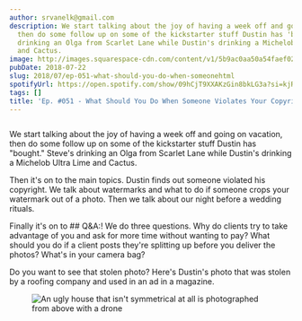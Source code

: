 ```yaml
---
author: srvanelk@gmail.com
description: We start talking about the joy of having a week off and going on vacation,
  then do some follow up on some of the kickstarter stuff Dustin has 'bought.' Steve's
  drinking an Olga from Scarlet Lane while Dustin's drinking a Michelob Ultra Lime
  and Cactus.
image: http://images.squarespace-cdn.com/content/v1/5b9ac0aa50a54faef024c950/1547782370130-JQI5Y855PCWXJYK49OQM/image-asset.jpeg/img.jpg/weddingphotohangover/embed/episodes/Ep--051---What-Should-You-Do-When-Someone-Violates-Your-Copyright-e1rigk
pubDate: 2018-07-22
slug: 2018/07/ep-051-what-should-you-do-when-someonehtml
spotifyUrl: https://open.spotify.com/show/09hCjT9XXAKzGin8bkLG3a?si=kjRZvQ1JTb6Ov3HVzSSlWA
tags: []
title: 'Ep. #051 - What Should You Do When Someone Violates Your Copyright?'
---
```


<figure>
  <img src="http://images.squarespace-cdn.com/content/v1/5b9ac0aa50a54faef024c950/1547782370130-JQI5Y855PCWXJYK49OQM/image-asset.jpeg/img.jpg/weddingphotohangover/embed/episodes/Ep--051---What-Should-You-Do-When-Someone-Violates-Your-Copyright-e1rigk" alt="" />
</figure>

We start talking about the joy of having a week off and going on vacation, then do some follow up on some of the kickstarter stuff Dustin has "bought." Steve's drinking an Olga from Scarlet Lane while Dustin's drinking a Michelob Ultra Lime and Cactus.

Then it's on to the main topics. Dustin finds out someone violated his copyright. We talk about watermarks and what to do if someone crops your watermark out of a photo. Then we talk about our night before a wedding rituals.

Finally it's on to ## Q&A:! We do three questions. Why do clients try to take advantage of you and ask for more time without wanting to pay? What should you do if a client posts they're splitting up before you deliver the photos? What's in your camera bag?

Do you want to see that stolen photo? Here's Dustin's photo that was stolen by a roofing company and used in an ad in a magazine.

<figure>
  <img src="http://images.squarespace-cdn.com/content/v1/5b9ac0aa50a54faef024c950/1547782369904-LMAWTYBOOAXCT7RWNXIQ/image-asset.jpeg/img.jpg" alt="An ugly house that isn't symmetrical at all is photographed from above with a drone" />
</figure>